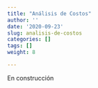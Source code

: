 ```yaml
---
title: "Análisis de Costos"
author: ''
date: '2020-09-23'
slug: analisis-de-costos
categories: []
tags: []
weight: 8

---
```


En construcción